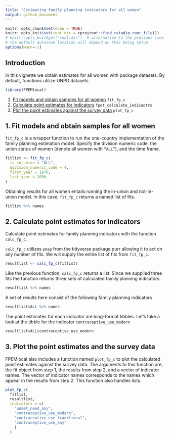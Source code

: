 ```yaml
---
title: "Estimating family planning indicators for all women"
output: github_document
---
```

```r
knitr::opts_chunk$set(echo = TRUE)
knitr::opts_knit$set(root.dir = rprojroot::find_rstudio_root_file())
# knitr::opts_knit$get("root.dir")  # alternative to the previous line
# the default autosave location will depend on this being setup
options(warn=-1)
```
## Introduction
In this vignette we obtain estimates for all women with package datasets. By default, functions utilize UNPD datasets.


```r
library(FPEMlocal)
```

1. [Fit models and obtain samples for all women](#fit) `fit_fp_c`
2. [Calculate point estimates for indicators](#results) `fpet_calculate_indicaotrs`
3. [Plot the  point estimates against the survey data](#plot) `plot_fp_c`


## <a name="fit"></a>
## 1. Fit models and obtain samples for all women
`fit_fp_c` is a wrapper function to run the one-country implementation of the family planning estimation model. Specify the division numeric code, the union status of women (denote all women with `“ALL”`), and the time frame.

```r
fitlist <- fit_fp_c(
  is_in_union = "ALL",
  division_numeric_code = 4,
  first_year = 1970,
  last_year = 2030
)
```

Obtaining results for all women entails running the in-union and not-in-union model.  In this case, `fit_fp_c` returns a named list of fits.
```r
fitlist %>% names
```

## <a name="results"></a>
## 2. Calculate point estimates for indicators
Calculate point estimates for family planning indicators with the function `calc_fp_c`.

`calc_fp_c` utilizes `pmap` from the tidyverse package purr allowing it to act on any number of fits. We will supply the entire list of fits from `fit_fp_c`.
```r
resultlist <- calc_fp_c(fitlist)
```

Like the previous function, `calc_fp_c` returns a list. Since we supplied three fits the function returns three sets of calculated family planning indicators.
```r
resultlist %>% names
```

A set of results here consist of the following family planning indicators
```r
resultlist$ALL %>% names
```

The point estimates for each indicator are long-format tibbles. Let's take a look at the tibble for the indicator `contraceptive_use_modern`
```r
resultlist$ALL$contraceptive_use_modern
```

## <a name="plot"></a>
## 3. Plot the  point estimates and the survey data
FPEMlocal also includes a function named `plot_fp_c` to plot the calculated point estimates against the survey data. The arguments to this function are, the fit object from step 1, the results from step 2, and a vector of indicator names. The vector of indicator names corresponds to the names which appear in the results from step 2. This function also handles lists.

```r
plot_fp_c(
  fitlist,
  resultlist,
  indicators = c(
    "unmet_need_any",
    "contraceptive_use_modern",
    "contraceptive_use_traditional",
    "contraceptive_use_any"
    )
  )
```
